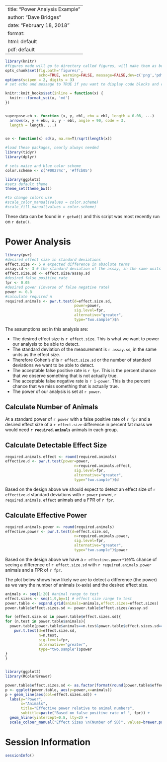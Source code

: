 
---
title: "Power Analysis Example"
author: "Dave Bridges"
date: "February 18, 2018"
format: 
  html: default
  pdf: default
---

```r
library(knitr)
#figures made will go to directory called figures, will make them as both png and pdf files 
opts_chunk$set(fig.path='figures/',
               echo=TRUE, warning=FALSE, message=FALSE,dev=c('png','pdf'))
options(scipen = 2, digits = 3)
# set echo and message to TRUE if you want to display code blocks and code output respectively

knitr::knit_hooks$set(inline = function(x) {
  knitr:::format_sci(x, 'md')
})


superpose.eb <- function (x, y, ebl, ebu = ebl, length = 0.08, ...)
  arrows(x, y + ebu, x, y - ebl, angle = 90, code = 3,
  length = length, ...)

  
se <- function(x) sd(x, na.rm=T)/sqrt(length(x))

#load these packages, nearly always needed
library(tidyr)
library(dplyr)

# sets maize and blue color scheme
color.scheme <- c('#00274c', '#ffcb05')

library(ggplot2)
#sets default theme
theme_set(theme_bw())

#to change colors use
#scale_color_manual(values = color.scheme)
#scale_fill_manual(values = color.scheme)
```

These data can be found in `r getwd()` and this script was most recently run on `r date()`.

# Power Analysis

```r
library(pwr)
#desired effect size in standard deviations
effect.size <- 5 # expected difference in absolute terms
assay.sd <- 3 # the standard deviation of the assay, in the same units as the effect size
effect.size.sd <- effect.size/assay.sd
#desired false positive rate
fpr <- 0.05
#desired power (inverse of false negative rate)
power <- 0.8
#calculate required n
required.animals <- pwr.t.test(d=effect.size.sd,
                               power=power,
                               sig.level=fpr,
                               alternative="greater",
                               type="two.sample")$n
```

The assumptions set in this analysis are:

* The desired effect size is `r effect.size`.  This is what we want to power our analysis to be able to detect.
* The standard deviation of the measurement is `r assay.sd`, in the same units as the effect size.
* Therefore Cohen's *d* is `r effect.size.sd` or the number of standard deviations we want to be able to detect.
* The acceptable false positive rate is `r fpr`.  This is the percent chance that we observe something that is not actually true.
* The acceptable false negative rate is `r 1-power`.  This is the percent chance that we miss something that is actually true.
* The power of our analysis is set at `r power`.

## Calculate Number of Animals

At a standard power of `r power` with a false positive rate of `r fpr` and a desired effect size of a `r effect.size` difference in percent fat mass we would need **`r required.animals`** animals in each group.

## Calculate Detectable Effect Size

```r
required.animals.effect <- round(required.animals)
effective.d <- pwr.t.test(power=power,
                               n=required.animals.effect,
                               sig.level=fpr,
                               alternative="greater",
                               type="two.sample")$d
```

Based on the design above we should expect to detect an effect size of `r effective.d` standard deviations with `r power` power, `r required.animals.effect` animals and a FPR of `r fpr`.

## Calculate Effective Power

```r
required.animals.power <- round(required.animals)
effective.power <- pwr.t.test(d=effect.size.sd,
                               n=required.animals.power,
                               sig.level=fpr,
                               alternative="greater",
                               type="two.sample")$power
```

Based on the design above we have a `r effective.power*100`% chance of seeing a difference of `r effect.size.sd` with `r required.animals.power` animals and a FPR of `r fpr`.

The plot below shows how likely we are to detect a difference (the power) as we vary the number of animals (x-axis) and the desired effect size.

```r

animals <- seq(1:20) #animal range to test
effect.sizes <- seq(1,9,by=1) # effect size range to test
power.table <- expand.grid(animals=animals,effect.sizes=effect.sizes)
power.table$effect.sizes.sd <- power.table$effect.sizes/assay.sd

for (effect.size.sd in power.table$effect.sizes.sd){
for (n.test in power.table$animals){
  power.table[power.table$animals==n.test&power.table$effect.sizes.sd==effect.size.sd,'power'] <- 
    pwr.t.test(d=effect.size.sd,
               n=n.test,
               sig.level=fpr,
               alternative="greater",
               type="two.sample")$power
}
}


library(ggplot2)
library(RColorBrewer)

power.table$effect.sizes.sd <- as.factor(format(round(power.table$effect.sizes.sd,2),nsmall=2))
p <- ggplot(power.table, aes(y=power,x=animals))
p + geom_line(aes(col=effect.sizes.sd)) +
  labs(y="Power",
       x="Animals",
       title="Effective power relative to animal numbers",
       subtitle=paste("Based on false positive rate of ", fpr)) +
  geom_hline(yintercept=0.8, lty=2) + 
  scale_colour_manual("Effect Sizes \n(Number of SD)", values=brewer.pal(10,'Blues'))
```

# Session Information

```r
sessionInfo()
```